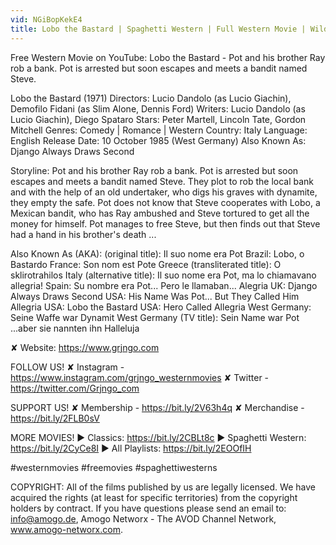 ```yaml
---
vid: NGiBopKekE4
title: Lobo the Bastard | Spaghetti Western | Full Western Movie | Wild West
---
```


Free Western Movie on YouTube: Lobo the Bastard - Pot and his brother Ray rob a bank. Pot is arrested but soon escapes and meets a bandit named Steve.

Lobo the Bastard (1971)
Directors: Lucio Dandolo (as Lucio Giachin), Demofilo Fidani (as Slim Alone, Dennis Ford)
Writers: Lucio Dandolo (as Lucio Giachin), Diego Spataro 
Stars: Peter Martell, Lincoln Tate, Gordon Mitchell
Genres: Comedy | Romance | Western 
Country: Italy
Language: English
Release Date: 10 October 1985 (West Germany) 
Also Known As: Django Always Draws Second 

Storyline:
Pot and his brother Ray rob a bank. Pot is arrested but soon escapes and meets a bandit named Steve. They plot to rob the local bank and with the help of an old undertaker, who digs his graves with dynamite, they empty the safe. Pot does not know that Steve cooperates with Lobo, a Mexican bandit, who has Ray ambushed and Steve tortured to get all the money for himself. Pot manages to free Steve, but then finds out that Steve had a hand in his brother's death ... 

Also Known As (AKA):
(original title): Il suo nome era Pot
Brazil: Lobo, o Bastardo
France: Son nom est Pote
Greece (transliterated title): O sklirotrahilos
Italy (alternative title): Il suo nome era Pot, ma lo chiamavano allegria!
Spain: Su nombre era Pot... Pero le llamaban... Alegria
UK: Django Always Draws Second
USA: His Name Was Pot... But They Called Him Allegria
USA: Lobo the Bastard
USA: Hero Called Allegria
West Germany: Seine Waffe war Dynamit
West Germany (TV title): Sein Name war Pot ...aber sie nannten ihn Halleluja

✘ Website: https://www.grjngo.com

FOLLOW US!
✘ Instagram - https://www.instagram.com/grjngo_westernmovies
✘ Twitter - https://twitter.com/Grjngo_com

SUPPORT US!
✘ Membership - https://bit.ly/2V63h4q
✘ Merchandise - https://bit.ly/2FLB0sV

MORE MOVIES! 
► Classics: https://bit.ly/2CBLt8c 
► Spaghetti Western: https://bit.ly/2CyCe8I 
► All Playlists: https://bit.ly/2EOOfIH 

#westernmovies #freemovies #spaghettiwesterns

COPYRIGHT: All of the films published by us are legally licensed. We have acquired the rights (at least for specific territories) from the copyright holders by contract. If you have questions please send an email to: info@amogo.de, Amogo Networx - The AVOD Channel Network, www.amogo-networx.com.